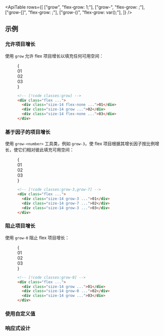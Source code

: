 

<ApiTable
  rows={[
    ["grow", "flex-grow: 1;"],
    ["grow-<number>", "flex-grow: <number>;"],
    ["grow-[<value>]", "flex-grow: <value>;"],
    ["grow-(<custom-property>)", "flex-grow: var(<custom-property>);"],
  ]}
/>

## 示例

### 允许项目增长

使用 `grow` 允许 flex 项目增长以填充任何可用空间：

<Figure>

<Example resizable>
  {
    <div className="grid grid-cols-1">
      <Stripes border className="col-start-1 row-start-1 rounded-lg" />
      <div className="col-start-1 row-start-1 flex gap-4 rounded-lg font-mono text-sm leading-6 font-bold text-white">
        <div className="flex size-14 flex-none items-center justify-center rounded-lg bg-sky-300 dark:bg-sky-800 dark:text-sky-400">
          01
        </div>
        <div className="flex size-14 grow items-center justify-center rounded-lg bg-sky-500 p-4">02</div>
        <div className="flex size-14 flex-none items-center justify-center rounded-lg bg-sky-300 p-4 dark:bg-sky-800 dark:text-sky-400">
          03
        </div>
      </div>
    </div>
  }
</Example>

```html
<!-- [!code classes:grow] -->
<div class="flex ...">
  <div class="size-14 flex-none ...">01</div>
  <div class="size-14 grow ...">02</div>
  <div class="size-14 flex-none ...">03</div>
</div>
```

</Figure>

### 基于因子的项目增长

使用 `grow-<number>` 工具类，例如 `grow-3`，使 flex 项目根据其增长因子按比例增长，使它们相对彼此填充可用空间：

<Figure>

<Example resizable>
  {
    <div className="grid grid-cols-1">
      <Stripes border className="col-start-1 row-start-1 rounded-lg" />
      <div className="col-start-1 row-start-1 flex gap-4 rounded-lg font-mono text-sm leading-6 font-bold text-white">
        <div className="flex size-14 grow-3 items-center justify-center rounded-lg bg-indigo-300 dark:bg-indigo-800 dark:text-indigo-400">
          01
        </div>
        <div className="flex size-14 grow-7 items-center justify-center rounded-lg bg-indigo-500 p-4">02</div>
        <div className="flex size-14 grow-3 items-center justify-center rounded-lg bg-indigo-300 p-4 dark:bg-indigo-800 dark:text-indigo-400">
          03
        </div>
      </div>
    </div>
  }
</Example>

```html
<!-- [!code classes:grow-3,grow-7] -->
<div class="flex ...">
  <div class="size-14 grow-3 ...">01</div>
  <div class="size-14 grow-7 ...">02</div>
  <div class="size-14 grow-3 ...">03</div>
</div>
```

</Figure>

### 阻止项目增长

使用 `grow-0` 阻止 flex 项目增长：

<Figure>

<Example resizable>
  {
    <div className="grid grid-cols-1">
      <Stripes border className="col-start-1 row-start-1 rounded-lg" />
      <div className="col-start-1 row-start-1 flex gap-4 rounded-lg font-mono text-sm leading-6 font-bold text-white">
        <div className="flex size-14 grow items-center justify-center rounded-lg bg-pink-300 p-4 dark:bg-pink-800 dark:text-pink-400">
          01
        </div>
        <div className="flex size-14 shrink-0 grow-0 items-center justify-center rounded-lg bg-pink-500">02</div>
        <div className="hidden size-14 grow items-center justify-center rounded-lg bg-pink-300 p-4 md:flex dark:bg-pink-800 dark:text-pink-400">
          03
        </div>
      </div>
    </div>
  }
</Example>

```html
<!-- [!code classes:grow-0] -->
<div class="flex ...">
  <div class="size-14 grow ...">01</div>
  <div class="size-14 grow-0 ...">02</div>
  <div class="size-14 grow ...">03</div>
</div>
```

</Figure>

### 使用自定义值

<UsingACustomValue utility="grow" name="flex 增长因子" value="25vw" />

### 响应式设计

<ResponsiveDesign property="flex-grow" defaultClass="grow" featuredClass="grow-0" />